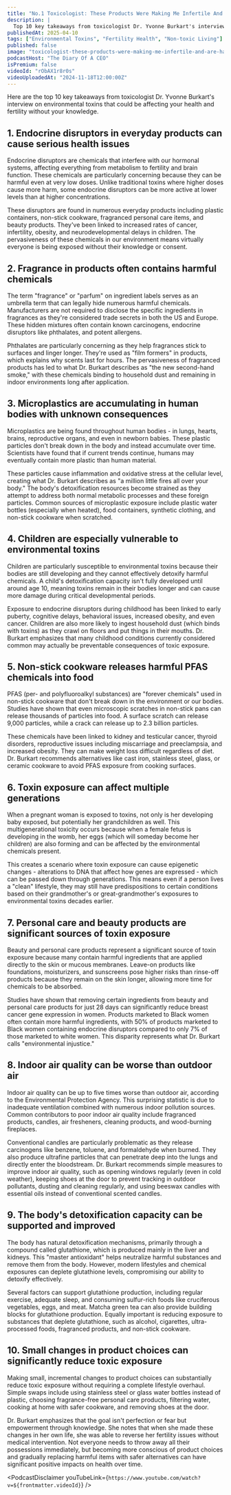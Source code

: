 ```yaml
---
title: "No.1 Toxicologist: These Products Were Making Me Infertile And Are Harming Your Future Kids!"
description: |
  Top 10 key takeaways from toxicologist Dr. Yvonne Burkart's interview on environmental toxins that could be affecting your health and fertility without your knowledge.
publishedAt: 2025-04-10
tags: ["Environmental Toxins", "Fertility Health", "Non-toxic Living"]
published: false
image: "toxicologist-these-products-were-making-me-infertile-and-are-harming-your-future-kids.jpg"
podcastHost: "The Diary Of A CEO"
isPremium: false
videoId: "rObAX1r8r0s"
videoUploadedAt: "2024-11-18T12:00:00Z"
---
```



<PodcastSummaryPageLayout frontmatter={frontmatter}>

Here are the top 10 key takeaways from toxicologist Dr. Yvonne Burkart's interview on environmental toxins that could be affecting your health and fertility without your knowledge.

## 1. Endocrine disruptors in everyday products can cause serious health issues

Endocrine disruptors are chemicals that interfere with our hormonal systems, affecting everything from metabolism to fertility and brain function. These chemicals are particularly concerning because they can be harmful even at very low doses. Unlike traditional toxins where higher doses cause more harm, some endocrine disruptors can be more active at lower levels than at higher concentrations.

These disruptors are found in numerous everyday products including plastic containers, non-stick cookware, fragranced personal care items, and beauty products. They've been linked to increased rates of cancer, infertility, obesity, and neurodevelopmental delays in children. The pervasiveness of these chemicals in our environment means virtually everyone is being exposed without their knowledge or consent.

## 2. Fragrance in products often contains harmful chemicals

The term "fragrance" or "parfum" on ingredient labels serves as an umbrella term that can legally hide numerous harmful chemicals. Manufacturers are not required to disclose the specific ingredients in fragrances as they're considered trade secrets in both the US and Europe. These hidden mixtures often contain known carcinogens, endocrine disruptors like phthalates, and potent allergens.

Phthalates are particularly concerning as they help fragrances stick to surfaces and linger longer. They're used as "film formers" in products, which explains why scents last for hours. The pervasiveness of fragranced products has led to what Dr. Burkart describes as "the new second-hand smoke," with these chemicals binding to household dust and remaining in indoor environments long after application.

## 3. Microplastics are accumulating in human bodies with unknown consequences

Microplastics are being found throughout human bodies - in lungs, hearts, brains, reproductive organs, and even in newborn babies. These plastic particles don't break down in the body and instead accumulate over time. Scientists have found that if current trends continue, humans may eventually contain more plastic than human material.

These particles cause inflammation and oxidative stress at the cellular level, creating what Dr. Burkart describes as "a million little fires all over your body." The body's detoxification resources become strained as they attempt to address both normal metabolic processes and these foreign particles. Common sources of microplastic exposure include plastic water bottles (especially when heated), food containers, synthetic clothing, and non-stick cookware when scratched.

## 4. Children are especially vulnerable to environmental toxins

Children are particularly susceptible to environmental toxins because their bodies are still developing and they cannot effectively detoxify harmful chemicals. A child's detoxification capacity isn't fully developed until around age 10, meaning toxins remain in their bodies longer and can cause more damage during critical developmental periods.

Exposure to endocrine disruptors during childhood has been linked to early puberty, cognitive delays, behavioral issues, increased obesity, and even cancer. Children are also more likely to ingest household dust (which binds with toxins) as they crawl on floors and put things in their mouths. Dr. Burkart emphasizes that many childhood conditions currently considered common may actually be preventable consequences of toxic exposure.

## 5. Non-stick cookware releases harmful PFAS chemicals into food

PFAS (per- and polyfluoroalkyl substances) are "forever chemicals" used in non-stick cookware that don't break down in the environment or our bodies. Studies have shown that even microscopic scratches in non-stick pans can release thousands of particles into food. A surface scratch can release 9,000 particles, while a crack can release up to 2.3 billion particles.

These chemicals have been linked to kidney and testicular cancer, thyroid disorders, reproductive issues including miscarriage and preeclampsia, and increased obesity. They can make weight loss difficult regardless of diet. Dr. Burkart recommends alternatives like cast iron, stainless steel, glass, or ceramic cookware to avoid PFAS exposure from cooking surfaces.

## 6. Toxin exposure can affect multiple generations

When a pregnant woman is exposed to toxins, not only is her developing baby exposed, but potentially her grandchildren as well. This multigenerational toxicity occurs because when a female fetus is developing in the womb, her eggs (which will someday become her children) are also forming and can be affected by the environmental chemicals present.

This creates a scenario where toxin exposure can cause epigenetic changes - alterations to DNA that affect how genes are expressed - which can be passed down through generations. This means even if a person lives a "clean" lifestyle, they may still have predispositions to certain conditions based on their grandmother's or great-grandmother's exposures to environmental toxins decades earlier.

## 7. Personal care and beauty products are significant sources of toxin exposure

Beauty and personal care products represent a significant source of toxin exposure because many contain harmful ingredients that are applied directly to the skin or mucous membranes. Leave-on products like foundations, moisturizers, and sunscreens pose higher risks than rinse-off products because they remain on the skin longer, allowing more time for chemicals to be absorbed.

Studies have shown that removing certain ingredients from beauty and personal care products for just 28 days can significantly reduce breast cancer gene expression in women. Products marketed to Black women often contain more harmful ingredients, with 50% of products marketed to Black women containing endocrine disruptors compared to only 7% of those marketed to white women. This disparity represents what Dr. Burkart calls "environmental injustice."

## 8. Indoor air quality can be worse than outdoor air

Indoor air quality can be up to five times worse than outdoor air, according to the Environmental Protection Agency. This surprising statistic is due to inadequate ventilation combined with numerous indoor pollution sources. Common contributors to poor indoor air quality include fragranced products, candles, air fresheners, cleaning products, and wood-burning fireplaces.

Conventional candles are particularly problematic as they release carcinogens like benzene, toluene, and formaldehyde when burned. They also produce ultrafine particles that can penetrate deep into the lungs and directly enter the bloodstream. Dr. Burkart recommends simple measures to improve indoor air quality, such as opening windows regularly (even in cold weather), keeping shoes at the door to prevent tracking in outdoor pollutants, dusting and cleaning regularly, and using beeswax candles with essential oils instead of conventional scented candles.

## 9. The body's detoxification capacity can be supported and improved

The body has natural detoxification mechanisms, primarily through a compound called glutathione, which is produced mainly in the liver and kidneys. This "master antioxidant" helps neutralize harmful substances and remove them from the body. However, modern lifestyles and chemical exposures can deplete glutathione levels, compromising our ability to detoxify effectively.

Several factors can support glutathione production, including regular exercise, adequate sleep, and consuming sulfur-rich foods like cruciferous vegetables, eggs, and meat. Matcha green tea can also provide building blocks for glutathione production. Equally important is reducing exposure to substances that deplete glutathione, such as alcohol, cigarettes, ultra-processed foods, fragranced products, and non-stick cookware.

## 10. Small changes in product choices can significantly reduce toxic exposure

Making small, incremental changes to product choices can substantially reduce toxic exposure without requiring a complete lifestyle overhaul. Simple swaps include using stainless steel or glass water bottles instead of plastic, choosing fragrance-free personal care products, filtering water, cooking at home with safer cookware, and removing shoes at the door.

Dr. Burkart emphasizes that the goal isn't perfection or fear but empowerment through knowledge. She notes that when she made these changes in her own life, she was able to reverse her fertility issues without medical intervention. Not everyone needs to throw away all their possessions immediately, but becoming more conscious of product choices and gradually replacing harmful items with safer alternatives can have significant positive impacts on health over time.

<PodcastDisclaimer
  youTubeLink={`https://www.youtube.com/watch?v=${frontmatter.videoId}`}
/>

</PodcastSummaryPageLayout>
